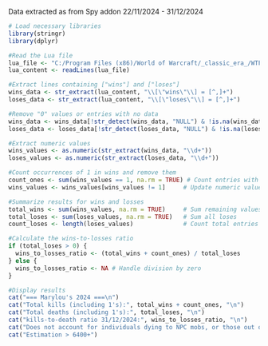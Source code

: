 Data extracted as from Spy addon 22/11/2024 - 31/12/2024
```{r}
# Load necessary libraries
library(stringr)
library(dplyr)

#Read the Lua file
lua_file <- "C:/Program Files (x86)/World of Warcraft/_classic_era_/WTF/Account/MCCOOL69/Spineshatter/Marylou/SavedVariables/Spy.lua"
lua_content <- readLines(lua_file)

#Extract lines containing ["wins"] and ["loses"]
wins_data <- str_extract(lua_content, "\\[\"wins\"\\] = [^,]+")
loses_data <- str_extract(lua_content, "\\[\"loses\"\\] = [^,]+")

#Remove "0" values or entries with no data
wins_data <- wins_data[!str_detect(wins_data, "NULL") & !is.na(wins_data)]
loses_data <- loses_data[!str_detect(loses_data, "NULL") & !is.na(loses_data)]

#Extract numeric values
wins_values <- as.numeric(str_extract(wins_data, "\\d+"))
loses_values <- as.numeric(str_extract(loses_data, "\\d+"))

#Count occurrences of 1 in wins and remove them
count_ones <- sum(wins_values == 1, na.rm = TRUE) # Count entries with value 1
wins_values <- wins_values[wins_values != 1]     # Update numeric values to exclude 1

#Summarize results for wins and losses
total_wins <- sum(wins_values, na.rm = TRUE)     # Sum remaining values
total_loses <- sum(loses_values, na.rm = TRUE)   # Sum all loses
count_loses <- length(loses_values)              # Count total entries for loses

#Calculate the wins-to-losses ratio
if (total_loses > 0) {
  wins_to_losses_ratio <- (total_wins + count_ones) / total_loses
} else {
  wins_to_losses_ratio <- NA # Handle division by zero
}

#Display results
cat("=== Marylou's 2024 ===\n")
cat("Total kills (including 1's):", total_wins + count_ones, "\n")
cat("Total deaths (including 1's):", total_loses, "\n")
cat("kills-to-death ratio 31/12/2024:", wins_to_losses_ratio, "\n")
cat("Does not account for individuals dying to NPC mobs, or those out of sight from DOTs", "\n")
cat("Estimation > 6400+")
```
